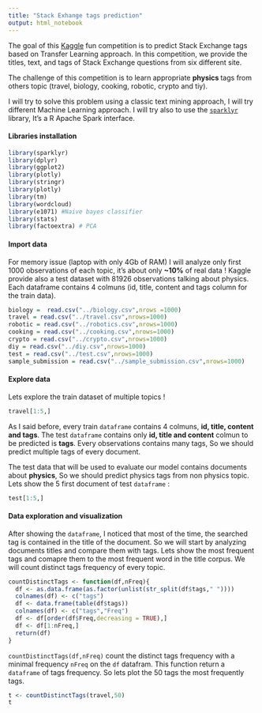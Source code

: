 ```yaml
---
title: "Stack Exhange tags prediction"
output: html_notebook
---
```

The goal of this [Kaggle](https://www.kaggle.com/c/transfer-learning-on-stack-exchange-tags) fun competition is to predict Stack Exchange tags based on Transfer Learning approach. In this competition, we provide the titles, text, and tags of Stack Exchange questions from six different site.

The challenge of this competition is to learn appropriate <b>physics </b>tags from others topic (travel, biology, cooking, robotic, crypto and tiy).

I will try to solve this problem using a classic text mining approach, I will try different Machine Learning approach. I will try also to use the [`sparklyr`](http://spark.rstudio.com/) library, It's a R Apache Spark interface.

#### Libraries installation 
```r
library(sparklyr)
library(dplyr)
library(ggplot2)
library(plotly)
library(stringr)
library(plotly)
library(tm)
library(wordcloud)
library(e1071) #Naive bayes classifier 
library(stats)
library(factoextra) # PCA 
```

#### Import data 

For memory issue (laptop with only 4Gb of RAM) I will analyze only first 1000 observations of each topic, it's about only <b>~10%</b> of real data ! Kaggle provide also a test dataset with 81926 observations talking about physics. Each dataframe contains 4 colmuns (id, title, content and tags column for the train data).
```r
biology =  read.csv("../biology.csv",nrows =1000)
travel = read.csv("../travel.csv",nrows=1000) 
robotic = read.csv("../robotics.csv",nrows=1000)
cooking = read.csv("../cooking.csv",nrows=1000)
crypto = read.csv("../crypto.csv",nrows=1000)
diy = read.csv("../diy.csv",nrows=1000)
test = read.csv("../test.csv",nrows=1000)
sample_submission = read.csv("../sample_submission.csv",nrows=1000)
```
#### Explore data

Lets explore the train dataset of multiple topics ! 

```r
travel[1:5,]
```

As I said before, every train `dataframe` contains 4 colmuns, <b>id, title, content and tags</b>. The test `dataframe` contains only <b>id, title and content</b> colmun to be predicted is <b>tags</b>. Every observations contains many tags, So we should predict multiple tags of every document.

The test data that will be used to evaluate our model contains documents about <b>physics</b>, So we should predict physics tags from non physics topic. Lets show the 5 first document of test `dataframe` : 

```r
test[1:5,]
```

#### Data exploration and visualization 
After showing the `dataframe`, I noticed that most of the time, the searched tag is contained in the title of the document. So we will start by analyzing documents titles and compare them with tags. Lets show the most frequent tags and comapre them to the most frequent word in the title corpus. We will count distinct tags frequency of every topic. 

```r
countDistinctTags <- function(df,nFreq){
  df <- as.data.frame(as.factor(unlist(str_split(df$tags," "))))
  colnames(df) <- c("tags")
  df <- data.frame(table(df$tags))
  colnames(df) <- c("tags","Freq")
  df <- df[order(df$Freq,decreasing = TRUE),]
  df <- df[1:nFreq,]
  return(df)
}
```

`countDistinctTags(df,nFreq)` count the distinct tags frequency with a minimal frequency `nFreq` on the `df` datafram. This function return a `dataframe` of tags frequency. So lets plot the 50 tags the most frequently tags.

```r
t <- countDistinctTags(travel,50)
t
```